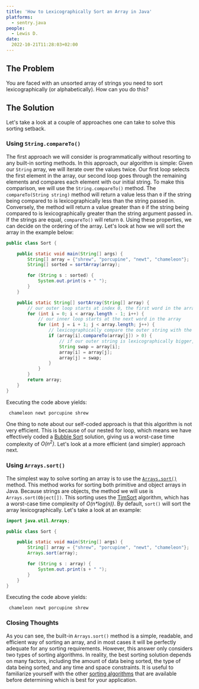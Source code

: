 ```yaml
---
title: 'How to Lexicographically Sort an Array in Java'
platforms: 
  - sentry.java
people: 
  - Lewis D.
date:
  2022-10-21T11:28:03+02:00
---
```


## The Problem

You are faced with an unsorted array of strings you need to sort lexicographically (or alphabetically). How can you do this?

## The Solution

Let's take a look at a couple of approaches one can take to solve this sorting setback.

### Using `String.compareTo()`

The first approach we will consider is programmatically without resorting to any built-in sorting methods. In this approach, our algorithm is simple: Given our `String` array, we will iterate over the values twice. Our first loop selects the first element in the array, our second loop goes through the remaining elements and compares each element with our initial string. To make this comparison, we will use the `String.compareTo()` method. The `compareTo(String string)` method will return a value less than `0` if the string being compared to is lexicographically less than the string passed in. Conversely, the method will return a value greater than `0` if the string being compared to is lexicographically greater than the string argument passed in. If the strings are equal, `compareTo()` will return `0`. Using these properties, we can decide on the ordering of the array. Let's look at how we will sort the array in the example below:

```java
public class Sort {

    public static void main(String[] args) {
        String[] array = {"shrew", "porcupine", "newt", "chameleon"};
        String[] sorted = sortArray(array);

        for (String s : sorted) {
            System.out.print(s + " ");
        }
    }

    public static String[] sortArray(String[] array) {
        // our outer loop starts at index 0, the first word in the array
        for (int i = 0; i < array.length - 1; i++) {
            // our inner loop starts at the next word in the array
            for (int j = i + 1; j < array.length; j++) {
                // lexicographically compare the outer string with the remaining strings
                if (array[i].compareTo(array[j]) > 0) {
                    // if our outer string is lexicographically bigger, swap the string positions
                    String swap = array[i];
                    array[i] = array[j];
                    array[j] = swap;
                }
            }
        }
        return array;
    }
}
```
Executing the code above yields:

```
 chameleon newt porcupine shrew  
```

One thing to note about our self-coded approach is that this algorithm is not very efficient. This is because of our nested for loop, which means we have effectively coded a [Bubble Sort](https://en.wikipedia.org/wiki/Bubble_sort) solution, giving us a worst-case time complexity of *O(n<sup>2</sup>)*. Let's look at a more efficient (and simpler) approach next.

### Using `Arrays.sort()`

The simplest way to solve sorting an array is to use the [`Arrays.sort()`](https://docs.oracle.com/javase/8/docs/api/java/util/Arrays.html#sort-byte:A-) method. This method works for sorting both primitive and object arrays in Java. Because strings are objects, the method we will use is `Arrays.sort(Object[])`. This sorting uses the [TimSort](https://en.wikipedia.org/wiki/Timsort) algorithm, which has a worst-case time complexity of *O(n\*log(n))*.  By default, `sort()` will sort the array lexicographically. Let's take a look at an example:

```java
import java.util.Arrays;

public class Sort {

    public static void main(String[] args) {
        String[] array = {"shrew", "porcupine", "newt", "chameleon"};
        Arrays.sort(array);

        for (String s : array) {
            System.out.print(s + " ");
        }
    }
}
```

Executing the code above yields:

```
 chameleon newt porcupine shrew  
```

### Closing Thoughts

As you can see, the built-in `Arrays.sort()` method is a simple, readable, and efficient way of sorting an array, and in most cases it will be perfectly adequate for any sorting requirements. However, this answer only considers two types of sorting algorithms. In reality, the best sorting solution depends on many factors, including the amount of data being sorted, the type of data being sorted, and any time and space constraints. It is useful to familiarize yourself with the other [sorting algorithms](https://en.wikipedia.org/wiki/Sorting_algorithm) that are available before determining which is best for your application.
